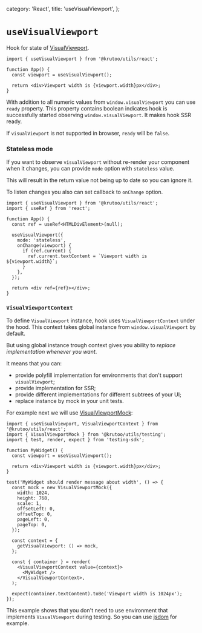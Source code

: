 
  category: 'React',
  title: 'useVisualViewport',
};

# `useVisualViewport`

<div style={{ marginBottom: '20px' }}>
  <UseVisualViewportDemo />
</div>

Hook for state of [VisualViewport](https://developer.mozilla.org/en-US/docs/Web/API/VisualViewport).

```tsx
import { useVisualViewport } from '@krutoo/utils/react';

function App() {
  const viewport = useVisualViewport();

  return <div>Viewport width is {viewport.width}px</div>;
}
```

With addition to all numeric values from `window.visualViewport` you can use `ready` property.
This property contains boolean indicates hook is successfully started observing `window.visualViewport`.
It makes hook SSR ready.

If `visualViewport` is not supported in browser, `ready` will be `false`.

### Stateless mode

If you want to observe `visualViewport` without re-render your component when it changes,
you can provide `mode` option with `stateless` value.

This will result in the return value not being up to date so you can ignore it.

To listen changes you also can set callback to `onChange` option.

```tsx
import { useVisualViewport } from '@krutoo/utils/react';
import { useRef } from 'react';

function App() {
  const ref = useRef<HTMLDivElement>(null);

  useVisualViewport({
    mode: 'stateless',
    onChange(viewport) {
      if (ref.current) {
        ref.current.textContent = `Viewport width is ${viewport.width}`;
      }
    },
  });

  return <div ref={ref}></div>;
}
```

### `VisualViewportContext`

To define `VisualViewport` instance, hook uses `VisualViewportContext` under the hood.
This context takes global instance from `window.visualViewport` by default.

But using global instance trough context gives you ability to _replace implementation whenever you want_.

It means that you can:

- provide polyfill implementation for environments that don't support `visualViewport`;
- provide implementation for SSR;
- provide different implementations for different subtrees of your UI;
- replace instance by mock in your unit tests.

For example next we will use [VisualViewportMock](./?path=/testing/visual-viewport-mock):

```tsx
import { useVisualViewport, VisualViewportContext } from '@krutoo/utils/react';
import { VisualViewportMock } from '@krutoo/utils/testing';
import { test, render, expect } from 'testing-sdk';

function MyWidget() {
  const viewport = useVisualViewport();

  return <div>Viewport width is {viewport.width}px</div>;
}

test('MyWidget should render message about width', () => {
  const mock = new VisualViewportMock({
    width: 1024,
    height: 768,
    scale: 1,
    offsetLeft: 0,
    offsetTop: 0,
    pageLeft: 0,
    pageTop: 0,
  });

  const context = {
    getVisualViewport: () => mock,
  };

  const { container } = render(
    <VisualViewportContext value={context}>
      <MyWidget />
    </VisualViewportContext>,
  );

  expect(container.textContent).toBe('Viewport width is 1024px');
});
```

This example shows that you don't need to use environment that implements `VisualViewport` during testing.
So you can use [jsdom](https://github.com/jsdom/jsdom) for example.
